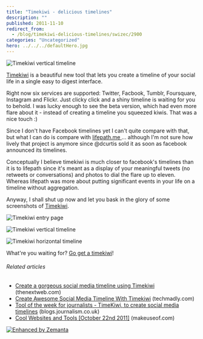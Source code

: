 ```yaml
---
title: "Timekiwi - delicious timelines"
description: ""
published: 2011-11-10
redirect_from:
  - /blog/timekiwi-delicious-timelines/swizec/2900
categories: "Uncategorized"
hero: ../../../defaultHero.jpg
---
```


![Timekiwi vertical timeline](http://swizec.com/blog/wp-content/uploads/2011/11/Screen-Shot-2011-11-10-at-12.23.46-PM-240x300.png "Timekiwi vertical timeline")

[Timekiwi](http://timekiwi.com/) is a beautiful new tool that lets you create a timeline of your social life in a single easy to digest interface.

Right now six services are supported: Twitter, Facbook, Tumblr, Foursquare, Instagram and Flickr. Just clicky click and a shiny timeline is waiting for you to behold. I was lucky enough to see the beta version, which had even more flare about it - instead of creating a timeline you squeezed kiwis. That was a nice touch :)

Since I don't have Facebook timelines yet I can't quite compare with that, but what I can do is compare with [lifepath.me ](http://swizec.com/blog/lifepath-me-is-the-shiniest-web-thing/swizec/1848 "Lifepath.me is the shiniest web thing")... although I'm not sure how lively that project is anymore since @dcurtis sold it as soon as facebook announced its timelines.

Conceptually I believe timekiwi is much closer to facebook's timelines than it is to lifepath since it's meant as a display of your meaningful tweets (no retweets or conversations) and photos to dial the flare up to eleven. Whereas lifepath was more about putting significant events in your life on a timeline without aggregation.

Anyway, I shall shut up now and let you bask in the glory of some screenshots of [Timekiwi](http://timekiwi.com/).

![Timekiwi entry page](http://swizec.com/blog/wp-content/uploads/2011/11/Screen-Shot-2011-11-10-at-12.22.54-PM-1024x698.png "Timekiwi entry page")

![Timekiwi vertical timeline](http://swizec.com/blog/wp-content/uploads/2011/11/Screen-Shot-2011-11-10-at-12.23.46-PM.png "Timekiwi vertical timeline")

![Timekiwi horizontal timeline](http://swizec.com/blog/wp-content/uploads/2011/11/Screen-Shot-2011-11-10-at-12.24.26-PM-1024x567.png "Timekiwi horizontal timeline")

What're you waiting for? [Go get a timekiwi](http://timekiwi.com)!

###### Related articles

- [Create a gorgeous social media timeline using Timekiwi](http://thenextweb.com/apps/2011/10/30/create-a-gorgeous-social-media-timeline-using-timekiwi/) (thenextweb.com)
- [Create Awesome Social Media Timeline With Timekiwi](http://www.techmadly.com/create-awesome-social-media-timeline-with-timekiwi) (techmadly.com)
- [Tool of the week for journalists - TimeKiwi, to create social media timelines](http://blogs.journalism.co.uk/2011/11/01/tool-of-the-week-for-journalists-timekiwi-to-create-social-media-timelines/) (blogs.journalism.co.uk)
- [Cool Websites and Tools \[October 22nd 2011\]](http://www.makeuseof.com/tag/cool-websites-tools-october-22nd-2011/) (makeuseof.com)

[![Enhanced by Zemanta](http://img.zemanta.com/zemified_e.png?x-id=0e212a92-7e3d-4add-8481-02c25fcb6c3d)](http://www.zemanta.com/ "Enhanced by Zemanta")
